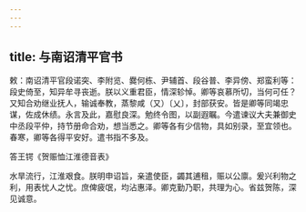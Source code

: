 ```yaml
---
---
---
```

title: 与南诏清平官书
---



敕：南诏清平官段诺突、李附览、爨何栋、尹辅首、段谷普、李异傍、郑蛮利等：段史倚至，知异牟寻丧逝。朕以义重君臣，情深轸悼。卿等哀慕所切，当何可任？又知合劝继业抚人，输诚奉教，蒸黎咸（又）〔乂〕，封部获安。皆是卿等同竭忠谋，佐成休绩。永言及此，嘉慰良深。勉终令图，以副遐瞩。今遣谏议大夫兼御史中丞段平仲，持节册命合劝，想当悉之。卿等各有少信物，具如别录，至宜领也。春寒，卿等各得平安好。遣书指不多及。

答王锷《贺赈恤江淮德音表》

水旱流行，江淮艰食。朕明申诏旨，亲遣使臣，蠲其逋租，赈以公廪。爰兴利物之利，用表忧人之忧。庶俾疲氓，均沾惠泽。卿克勤乃职，共理为心。省兹贺陈，深见诚意。
